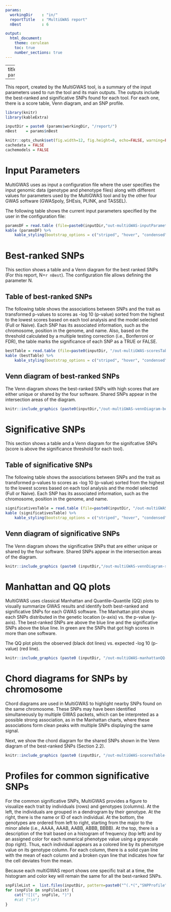 ---
params:
  workingDir    : "in/"
  reportTitle   : "MultiGWAS report"
  nBest         : 6

output: 
  html_document: 
    theme: cerulean 
    toc: true
    number_sections: true
---

---
title  : `r params$reportTitle`

---

This report, created by the MultiGWAS tool, is a summary of the input parameters used to run the tool and its main outputs. The outputs include the best-ranked and significative SNPs found for each tool. For each one, there is a score table, Venn diagram, and an SNP profile.  
 
```{r includeKnit, include=FALSE,echo=FALSE}
library(knitr)
library(kableExtra)
```

```{r  echo=FALSE, message=FALSE}
inputDir = paste0 (params$workingDir, "/report/")
nBest    = params$nBest
```

```{r setKnitOptions, include=FALSE}
knitr::opts_chunk$set(fig.width=12, fig.height=8, echo=FALSE, warning=FALSE, message=FALSE)
cachedata = FALSE
cachemodels = FALSE
```

# Input Parameters

MultiGWAS uses as input a configuration file where the user specifies the input genomic data (genotype and phenotype files) along with different values for parameters used by the MultiGWAS tool and by the other four GWAS software (GWASpoly, SHEsis, PLINK, and TASSEL).  

The following table shows the current input parameters specified by the user in the configuration file:  

```{r printTableInputParameters }
paramsDF = read.table (file=paste0(inputDir,"out-multiGWAS-inputParameters.tbl"), header=T, sep="\t")
kable (paramsDF) %>%
 	kable_styling(bootstrap_options = c("striped", "hover", "condensed", font_size=5))
```

# Best-ranked SNPs
This section shows a table and a Venn diagram for the best ranked SNPs (For this report, N=`r nBest`). The configuration file allows defining the parameter N.  

## Table of best-ranked SNPs
The following table shows the associations between SNPs and the trait as transformed p-values to scores as -log 10 (p-value) sorted from the highest to the lowest scores based on each tool analysis and the model selected (Full or Naive). Each SNP has its associated information, such as the chromosome, position in the genome, and name. Also, based on the threshold calculated by a multiple testing correction (i.e., Bonferroni or FDR), the table marks the significance of each SNP as a TRUE or FALSE.  


```{r printTableBest,  echo=FALSE, message=FALSE}
bestTable = read.table (file=paste0(inputDir, "/out-multiGWAS-scoresTable-best.scores"), header=T, sep="\t")
kable (bestTable) %>%
 	kable_styling(bootstrap_options = c("striped", "hover", "condensed", font_size=5))
```

## Venn diagram of best-ranked SNPs

The Venn diagram shows the best-ranked SNPs with high scores that are either unique or shared by the four software. Shared SNPs appear in the intersection areas of the diagram.  

```{r vennDiagramBest, fig.align = "center", echo=FALSE, message=FALSE, fig.width=5, fig.height=5, fig.fullwidth=TRUE}
knitr::include_graphics (paste0(inputDir,"/out-multiGWAS-vennDiagram-best.png"))
```


# Significative SNPs
This section shows a table and a Venn diagram for the signifcative SNPs (score is above the significance threshold for each tool).  


## Table of significative SNPs

The following table shows the associations between SNPs and the trait as transformed p-values to scores as -log 10 (p-value) sorted from the highest to the lowest scores based on each tool analysis and the model selected (Full or Naive). Each SNP has its associated information, such as the chromosome, position in the genome, and name.  

```{r  echo=FALSE, message=FALSE}
significativesTable = read.table (file=paste0(inputDir, "/out-multiGWAS-scoresTable-significatives.scores"), header=T, sep="\t")
kable (significativesTable) %>%
 	kable_styling(bootstrap_options = c("striped", "hover", "condensed", font_size=5))
```


## Venn diagram of significative SNPs

The Venn diagram shows the significative SNPs that are either unique or shared by the four software. Shared SNPs appear in the intersection areas of the diagram.

```{r  fig.widht=11, fig.height=30, fig.fullwidth=TRUE}
knitr::include_graphics (paste0 (inputDir,"/out-multiGWAS-vennDiagram-significatives.png"))
```

# Manhattan and QQ plots
MultiGWAS uses classical Manhattan and Quantile–Quantile (QQ) plots to visually summarize GWAS results and identify both best-ranked and significative SNPs for each GWAS software. The Manhattan plot shows each SNPs distributed in the genetic location (x-axis) vs. the p-value (y-axis). The best-ranked SNPs are above the blue line and the significative SNPs above the blue line. In green are the SNPs that got 
high scores in more than one software. 

The QQ plot plots the observed (black dot lines) vs. expected -log 10 (p-value) (red line).

```{r  fig.widht=11, fig.height=30, fig.fullwidth=TRUE}
knitr::include_graphics (paste0 (inputDir, "/out-multiGWAS-manhattanQQ-plots.png"))
```

# Chord diagrams for SNPs by chromosome
Chord diagrams are used in MultiGWAS to highlight nearby SNPs found on the same chromosome. These SNPs may have been identified simultaneously by multiple GWAS packets, which can be interpreted as a possible strong association, as in the Manhattan charts, where these associations form clean peaks with multiple SNPs displaying the same signal.

Next, we show the chord diagram for the shared SNPs shown in the Venn diagram of the best-ranked SNPs (Section 2.2).

```{r chordDiagram, fig.align = "center", echo=FALSE, message=FALSE, fig.width=5, fig.height=5, fig.fullwidth=TRUE}
knitr::include_graphics (paste0 (inputDir, "/out-multiGWAS-scoresTable-best-chordDiagram.png"))
```

# Profiles for common significative SNPs 
For the common significative SNPs, MultiGWAS provides a figure to visualize each trait by individuals (rows)  and genotypes (columns). At the left, the individuals are grouped in a dendrogram by their genotype. At the  right, there is the name or ID of each individual. At the bottom, the genotypes are ordered from left to right, starting from the major to the minor allele (i.e., AAAA, AAAB, AABB, ABBB, BBBB). At the top, there is a  description of the trait based on a histogram of frequency (top left) and by an assigned color for each  numerical phenotype value using a grayscale (top right). Thus, each individual appears as a colored line  by its phenotype value on its genotype column. For each column, there is a solid cyan line with the mean  of each column and a broken cyan line that indicates how far the cell deviates from the mean.  

Because each multiGWAS report shows one specific trait at a time, the histogram and color key will remain the same for all the best-ranked SNPs.  

```{r, results='asis', echo=FALSE}
snpFileList =  list.files(inputDir, pattern=paste0("^(.*(","SNPProfile",").*(png)[^$]*)$"), full.names=T)
for (snpFile in snpFileList) {
	cat("![](", snpFile, ")")
	#cat ("\n")
}
```

